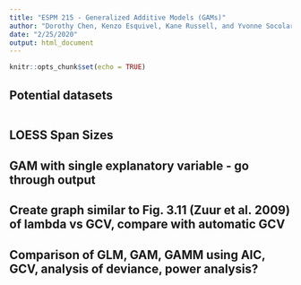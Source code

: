 ```yaml
---
title: "ESPM 215 - Generalized Additive Models (GAMs)"
author: "Dorothy Chen, Kenzo Esquivel, Kane Russell, and Yvonne Socolar"
date: "2/25/2020"
output: html_document
---
```


```r
knitr::opts_chunk$set(echo = TRUE)
```

## Potential datasets
```r

```


## LOESS Span Sizes

## GAM with single explanatory variable - go through output

## Create graph similar to Fig. 3.11 (Zuur et al. 2009) of lambda vs GCV, compare with automatic GCV

## Comparison of GLM, GAM, GAMM using AIC, GCV, analysis of deviance, power analysis?



